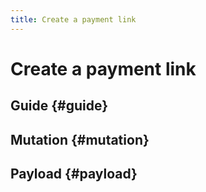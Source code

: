 ```yaml
---
title: Create a payment link
---
```


# Create a payment link


<InDevelopement feature="Payment links are" />


<Intro method="direct debit" />

## Guide {#guide}


<GuideSteps method="direct debit" note="You must choose either Core or Standard." />

## Mutation {#mutation}


<Mutation />

## Payload {#payload}


<Payload />